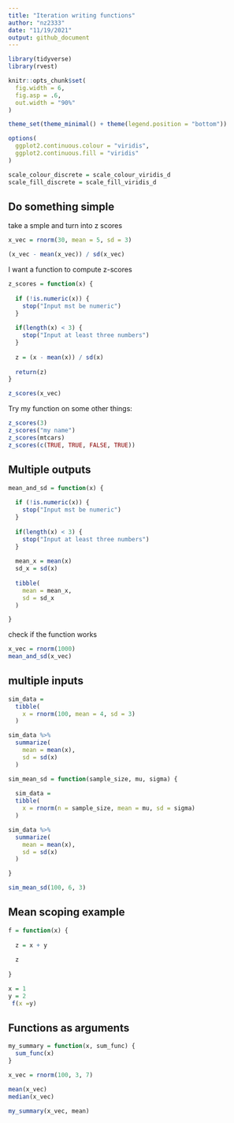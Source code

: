 ```yaml
---
title: "Iteration writing functions"
author: "nz2333"
date: "11/19/2021"
output: github_document
---
```


```r
library(tidyverse)
library(rvest)

knitr::opts_chunk$set(
  fig.width = 6,
  fig.asp = .6,
  out.width = "90%"
)

theme_set(theme_minimal() + theme(legend.position = "bottom"))

options(
  ggplot2.continuous.colour = "viridis",
  ggplot2.continuous.fill = "viridis"
)

scale_colour_discrete = scale_colour_viridis_d
scale_fill_discrete = scale_fill_viridis_d
```

## Do something simple
take a smple and turn into z scores

```r
x_vec = rnorm(30, mean = 5, sd = 3)

(x_vec - mean(x_vec)) / sd(x_vec)
```

I want a function to compute z-scores
```r
z_scores = function(x) {
  
  if (!is.numeric(x)) {
    stop("Input mst be numeric")
  }
  
  if(length(x) < 3) {
    stop("Input at least three numbers")
  }
  
  z = (x - mean(x)) / sd(x)
  
  return(z)
}

z_scores(x_vec)
```

Try my function on some other things:
```r
z_scores(3)
z_scores("my name")
z_scores(mtcars)
z_scores(c(TRUE, TRUE, FALSE, TRUE))
```

## Multiple outputs

```r
mean_and_sd = function(x) {
  
  if (!is.numeric(x)) {
    stop("Input mst be numeric")
  }
  
  if(length(x) < 3) {
    stop("Input at least three numbers")
  }
  
  mean_x = mean(x)
  sd_x = sd(x)
  
  tibble(
    mean = mean_x, 
    sd = sd_x
  )

}
```

check if the function works
```r
x_vec = rnorm(1000)
mean_and_sd(x_vec)
```

## multiple inputs
```r
sim_data = 
  tibble(
    x = rnorm(100, mean = 4, sd = 3)
  )

sim_data %>%
  summarize(
    mean = mean(x), 
    sd = sd(x)
  )
```

```r
sim_mean_sd = function(sample_size, mu, sigma) {
  
  sim_data = 
  tibble(
    x = rnorm(n = sample_size, mean = mu, sd = sigma)
  )

sim_data %>%
  summarize(
    mean = mean(x), 
    sd = sd(x)
  )

}

sim_mean_sd(100, 6, 3)
```

## Mean scoping example
```r

f = function(x) {
  
  z = x + y
  
  z
  
}

x = 1
y = 2
 f(x =y)
```


## Functions as arguments
```r
my_summary = function(x, sum_func) {
  sum_func(x)
}

x_vec = rnorm(100, 3, 7)

mean(x_vec)
median(x_vec)

my_summary(x_vec, mean)

```



